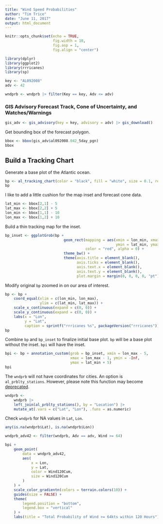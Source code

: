 ```yaml
---
title: "Wind Speed Probabilities"
author: "Tim Trice"
date: "June 11, 2017"
output: html_document
---
```


```r
knitr::opts_chunk$set(echo = TRUE, 
                      fig.width = 10, 
                      fig.asp = 1, 
                      fig.align = "center")
```

```r
library(dplyr)
library(ggplot2)
library(rrricanes)
library(sp)
```

```r
key <- "AL092008"
adv <- 42
```

```r
wndprb <- wndprb |> filter(Key == key, Adv <= adv)
```

### GIS Advisory Forecast Track, Cone of Uncertainty, and Watches/Warnings

```r
gis_adv <- gis_advisory(key = key, advisory = adv) |> gis_download()

```

Get bounding box of the forecast polygon.

```r
bbox <- bbox(gis_adv$al092008.042_5day_pgn)
bbox
```

## Build a Tracking Chart

Generate a base plot of the Atlantic ocean.

```r
bp <- al_tracking_chart(color = "black", fill = "white", size = 0.1, res = 50)
bp
```

I like to add a little cushion for the map inset and forecast cone data. 

```r
lat_min <- bbox[2,1] - 5
lat_max <- bbox[2,2] + 5
lon_min <- bbox[1,1] - 10
lon_max <- bbox[1,2] + 10
```

Build a thin tracking map for the inset.

```r
bp_inset <- ggplotGrob(bp +
                           geom_rect(mapping = aes(xmin = lon_min, xmax = lon_max,
                                                   ymin = lat_min, ymax = lat_max),
                                     color = "red", alpha = 0) +
                           theme_bw() +
                           theme(axis.title = element_blank(),
                                 axis.ticks = element_blank(),
                                 axis.text.x = element_blank(),
                                 axis.text.y = element_blank(),
                                 plot.margin = margin(0, 0, 0, 0, "pt")))
```

Modify original `bp` zoomed in on our area of interest.

```r
bp <- bp +
    coord_equal(xlim = c(lon_min, lon_max),
                ylim = c(lat_min, lat_max)) +
    scale_x_continuous(expand = c(0, 0)) +
    scale_y_continuous(expand = c(0, 0)) +
    labs(x = "Lon",
         y = "Lat",
         caption = sprintf("rrricanes %s", packageVersion("rrricanes")))
bp
```

Combine `bp` and `bp_inset` to finalize initial base plot. `bp` will be a base plot without the inset. `bpi` will have the inset.

```r
bpi <- bp + annotation_custom(grob = bp_inset, xmin = lon_max - 5,
                              xmax = lon_max - 1, ymin = -Inf,
                              ymax = lat_min + 5)
bpi
```

The `wndprb` will not have coordinates for cities. An option is `al_prblty_stations`. However, please note this function may become [deprecated](https://github.com/ropensci/rrricanes/issues/46). 

```r
wndprb <- 
    wndprb |> 
    left_join(al_prblty_stations(), by = "Location") |> 
    mutate_at(.vars = c("Lat", "Lon"), .funs = as.numeric)
```

Check `wndprb` for NA values in `Lat`, `Lon`.

```r
any(is.na(wndprb$Lat), is.na(wndprb$Lon))
```

```r
wndprb_adv42 <- filter(wndprb, Adv == adv, Wind >= 64)

bpi +
    geom_point(
        data = wndprb_adv42, 
        aes(
            x = Lon,
            y = Lat, 
            color = Wind120Cum,
            size = Wind120Cum
        )
    ) + 
    scale_color_gradientn(colors = terrain.colors(10)) + 
    guides(size = FALSE) + 
    theme(
        legend.position = "bottom", 
        legend.box = "vertical"
    ) + 
    labs(title = "Total Probability of Wind >= 64kts within 120 Hours")
```
